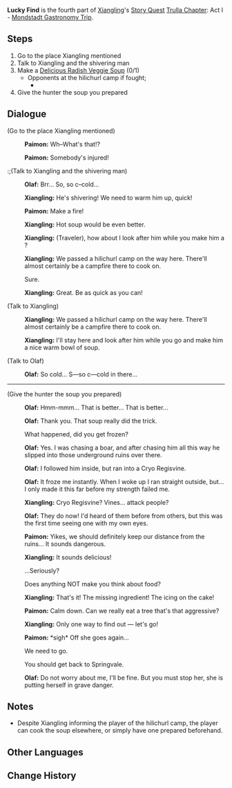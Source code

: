 {{Quest Infobox
|id            = 11003
|image         = Story Quest Lucky Find.png
|type          = Story
|chapter       = Trulla Chapter
|actNum        = I
|part          = 4
|act           = Mondstadt Gastronomy Trip
|character     = Xiangling
|description   = [[Xiangling]] believes that [[Lotus Head]]s and [[Jueyun Chili]]es alone will not let her prevail in the cook-off, and sets off to find more ingredients.
|startLocation = [[Bishui Plain]], [[Liyue]]
|prev          = Secret Ingredient
|next          = Present From the Past
|exp           = 125
|mora          = 4,650
|other         = {{Card|Adventurer's Experience|2}}{{Card|Fine Enhancement Ore|5}}
|characters    = Olaf;Paimon;Traveler;Xiangling
|voiced        = yes
}}
'''Lucky Find''' is the fourth part of [[Xiangling]]'s [[Story Quest]] [[Trulla Chapter]]: Act I - [[Mondstadt Gastronomy Trip]].

==Steps==
#Go to the place Xiangling mentioned
#Talk to Xiangling and the shivering man
#Make a [[Radish Veggie Soup|Delicious Radish Veggie Soup]] (0/1)
#*Opponents at the hilichurl camp if fought;
#**{{Enemy List|Anemo Samachurl;Hilichurl Fighter;Hilichurl Shooter;Pyro Hilichurl Shooter;Wooden Shield Hilichurl Guard|#**}}
#Give the hunter the soup you prepared

==Dialogue==
{{dialogue start}}
;(Go to the place Xiangling mentioned)
:{{A|vo xllq004 1 paimon 01.ogg}} '''Paimon:''' Wh–What's that!?
:{{A|vo xllq004 1 paimon 02.ogg}} '''Paimon:''' Somebody's injured!

:;(Talk to Xiangling and the shivering man)
:{{A|vo xllq004 2 olaf 01.ogg}} '''Olaf:''' Brr... So, so c–cold...
:{{A|vo xllq004 2 xiangling 01.ogg}} '''Xiangling:''' He's shivering! We need to warm him up, quick!
:{{A|vo xllq004 2 paimon 01.ogg}} '''Paimon:''' Make a fire!
:{{A|vo xllq004 2 xiangling 02.ogg}} '''Xiangling:''' Hot soup would be even better.
:{{A|vo xllq004 2 xiangling 03.ogg}} '''Xiangling:''' (Traveler), how about I look after him while you make him a {{Color|buzzword|nice warm bowl of soup}}?
:{{A|vo xllq004 2 xiangling 04.ogg}} '''Xiangling:''' We passed a hilichurl camp on the way here. There'll almost certainly be a campfire there to cook on.
:{{DIcon}} Sure.
:{{A|vo xllq004 2 xiangling 05.ogg}} '''Xiangling:''' Great. Be as quick as you can!

;(Talk to Xiangling)
:{{A|vo dialog xllq004 xiangling 01.ogg}} '''Xiangling:''' We passed a hilichurl camp on the way here. There'll almost certainly be a campfire there to cook on.
:{{A|vo dialog xllq004 xiangling 02.ogg}} '''Xiangling:''' I'll stay here and look after him while you go and make him a nice warm bowl of soup.

;(Talk to Olaf)
:{{A|vo xllq004 2 olaf 02.ogg}} '''Olaf:''' So cold... S&mdash;so c&mdash;cold in there...

----

;(Give the hunter the soup you prepared)
:{{A|vo xllq004 4 olaf 01.ogg}} '''Olaf:''' Hmm-mmm... That is better... That is better...
:{{A|vo xllq004 4 olaf 02.ogg}} '''Olaf:''' Thank you. That soup really did the trick.
:{{DIcon}} What happened, did you get frozen?
:{{A|vo xllq004 4 olaf 03.ogg}} '''Olaf:''' Yes. I was chasing a boar, and after chasing him all this way he slipped into those underground ruins over there.
:{{A|vo xllq004 4 olaf 04b.ogg}} '''Olaf:''' I followed him inside, but ran into a Cryo Regisvine.
:{{A|vo xllq004 4 olaf 05.ogg}} '''Olaf:''' It froze me instantly. When I woke up I ran straight outside, but... I only made it this far before my strength failed me.
:{{A|vo xllq004 4 xiangling 01b.ogg}} '''Xiangling:''' Cryo Regisvine? Vines... attack people?
:{{A|vo xllq004 4 olaf 06b.ogg}} '''Olaf:''' They do now! I'd heard of them before from others, but this was the first time seeing one with my own eyes.
:{{A|vo xllq004 4 paimon 01.ogg}} '''Paimon:''' Yikes, we should definitely keep our distance from the ruins... It sounds dangerous.
:{{A|vo xllq004 4 xiangling 02.ogg}} '''Xiangling:''' It sounds delicious!
:{{DIcon}} ...Seriously?
:{{DIcon}} Does anything NOT make you think about food?
:{{A|vo xllq004 4 xiangling 03.ogg}} '''Xiangling:''' That's it! The missing ingredient! The icing on the cake!
:{{A|vo xllq004 4 paimon 02b.ogg}} '''Paimon:''' Calm down. Can we really eat a tree that's that aggressive?
:{{A|vo xllq004 4 xiangling 04b.ogg}} '''Xiangling:''' Only one way to find out &mdash; let's go!
:{{A|vo xllq004 4 paimon 03.ogg}} '''Paimon:''' *sigh* Off she goes again...
:{{DIcon}} We need to go.
:{{DIcon}} You should get back to Springvale.
:{{A|vo xllq004 4 olaf 07.ogg}} '''Olaf:''' Do not worry about me, I'll be fine. But you must stop her, she is putting herself in grave danger.
{{dialogue end}}

==Notes==
*Despite Xiangling informing the player of the hilichurl camp, the player can cook the soup elsewhere, or simply have one prepared beforehand.

==Other Languages==
{{Other Languages
|en      = Lucky Find
|zhs     = 意外的收获
|zhs_rm  = Yìwài de Shōuhuò
|zht     = 意外的收穫
|zht_rm  = Yìwài de Shōuhuò
|zh_tl   = Unexpected Gain
|ja      = 意外の収穫
|ja_rm   = Igai no Shuukaku
|ja_tl   = Unexpected Harvest
|ko      = 뜻밖의 수확
|ko_rm   = 
|ko_tl   = 
|es      = Ganancia inesperada
|es_tl   = Unexpected Gain
|fr      = Récolte inattendue
|fr_tl   = Unexpected Harvest
|ru      = Приятный сюрприз
|ru_tl   = 
|th      = การเก็บเกี่ยวที่คาดไม่ถึง
|th_rm   = 
|th_tl   = 
|vi      = Thu Hoạch Bất Ngờ
|vi_tl   = 
|de      = Unerwarteter Erfolg
|de_tl   = Unexpected Success
|id      = Perolehan tak Terduga
|id_tl   = Unexpected Find
|pt      = Ganho Inesperado
|pt_tl   = 
}}

==Change History==
{{Change History|1.0}}